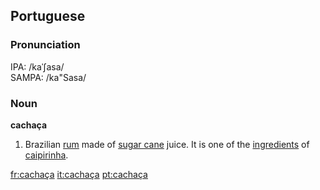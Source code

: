 ==Portuguese==

===Pronunciation===
IPA: /kaˈʃasa/<br>
SAMPA: /ka"Sasa/

===Noun===
'''cachaça'''

# Brazilian [[rum]] made of [[sugar cane]] juice. It is one of the [[ingredient]]s of [[caipirinha]].

[[fr:cachaça]]
[[it:cachaça]]
[[pt:cachaça]]